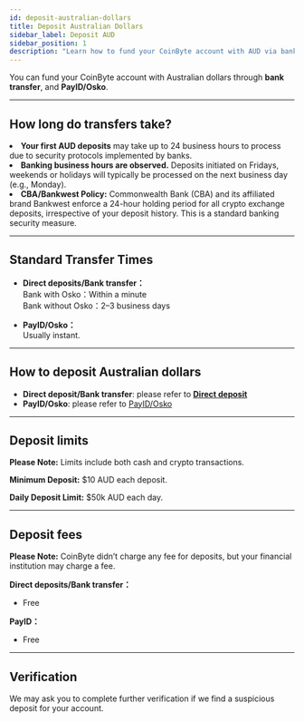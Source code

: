 ```yaml
---
id: deposit-australian-dollars
title: Deposit Australian Dollars
sidebar_label: Deposit AUD
sidebar_position: 1
description: "Learn how to fund your CoinByte account with AUD via bank transfer or PayID/Osko, including limits and processing times."
---
```



You can fund your CoinByte account with Australian dollars through **bank transfer**, and **PayID/Osko**.

---

## How long do transfers take?

<TickList>
  <li><strong>Your first AUD deposits</strong> may take up to 24 business hours to process due to security protocols implemented by banks.</li>
  <li><strong>Banking business hours are observed.</strong> Deposits initiated on Fridays, weekends or holidays will typically be processed on the next business day (e.g., Monday).</li>
  <li><strong>CBA/Bankwest Policy:</strong> Commonwealth Bank (CBA) and its affiliated brand Bankwest enforce a 24-hour holding period for all crypto exchange deposits, irrespective of your deposit history. This is a standard banking security measure.</li>
</TickList>

---

## Standard Transfer Times

- **Direct deposits/Bank transfer：**  
  Bank with Osko：Within a minute  
  Bank without Osko：2–3 business days

- **PayID/Osko：**  
  Usually instant.

---

## How to deposit Australian dollars

- **Direct deposit/Bank transfer**: please refer to <a href="/helpcenter/docs/deposits-and-withdrawals/aud-deposit/direct-bank-transfer"><strong>Direct deposit</strong></a>  
- **PayID/Osko**: please refer to <a href="/helpcenter/docs/deposits-and-withdrawals/aud-deposit/payid-osko">PayID/Osko</a>
 

---

## Deposit limits

<InfoBox>
<strong>Please Note:</strong> Limits include both cash and crypto transactions.
</InfoBox>

**Minimum Deposit:** 
$10 AUD each deposit.

**Daily Deposit Limit:** 
$50k AUD each day.

---

## Deposit fees

<InfoBox>
<strong>Please Note:</strong> CoinByte didn’t charge any fee for deposits, but your financial institution may charge a fee.
</InfoBox>

**Direct deposits/Bank transfer：**  
- Free

**PayID：**  
- Free

---

## Verification

We may ask you to complete further verification if we find a suspicious deposit for your account.

<RelatedArticles category="deposits-withdrawals" />
